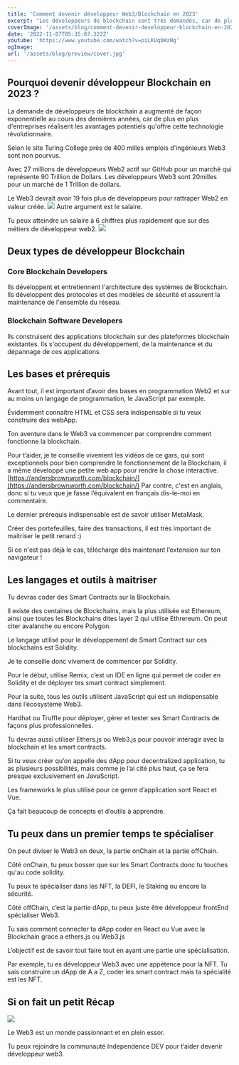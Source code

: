 ```yaml
---
title: 'Comment devenir développeur Web3/Blockchain en 2023'
excerpt: "Les développeurs de blockchain sont très demandés, car de plus en plus d'entreprises découvrent et commencent à adopter la technologie Blockchain. Mais comment en devenir un ? Dans cet article, nous allons examiner les étapes que vous pouvez suivre pour devenir un développeur Web3 à partir de zéro en 2023 et commencer à construire vos propres applications Blockchain !"
coverImage: '/assets/blog/comment-devenir-developpeur-blockchain-en-2023/cover.png'
date: '2022-11-07T05:35:07.322Z'
youtube: 'https://www.youtube.com/watch?v=piLKUqbWzNg'
ogImage:
url: '/assets/blog/preview/cover.jpg'
---
```

## Pourquoi devenir développeur Blockchain en 2023 ?

La demande de développeurs de blockchain a augmenté de façon exponentielle au cours des dernières années, car de plus en plus d'entreprises réalisent les avantages potentiels qu'offre cette technologie révolutionnaire.

Selon le site Turing College près de 400 milles emplois d'ingénieurs Web3 sont non pourvus.

Avec 27 millions de développeurs Web2 actif sur GitHub pour un marché qui représente 90 Trillion de Dollars. Les développeurs Web3 sont 20milles pour un marché de 1 Trillion de dollars.

Le Web3 devrait avoir 19 fois plus de développeurs pour rattraper Web2 en valeur créée.
![](../assets/blog/comment-devenir-developpeur-blockchain-en-2023/turing_college_web3.png)
Autre argument est le salaire.

Tu peux atteindre un salaire à 6 chiffres plus rapidement que sur des métiers de développeur web2.
![](../assets/blog/comment-devenir-developpeur-blockchain-en-2023/web3carrer_salaries.png)

##  Deux types de développeur Blockchain

### Core Blockchain Developers
Ils développent et entretiennent l'architecture des systèmes de Blockchain. Ils développent des protocoles et des modèles de sécurité et assurent la maintenance de l'ensemble du réseau.

### Blockchain Software Developers
Ils construisent des applications blockchain sur des plateformes blockchain existantes. Ils s'occupent du développement, de la maintenance et du dépannage de ces applications.

## Les bases et prérequis

Avant tout, il est important d’avoir des bases en programmation Web2 et sur au moins un langage de programmation, le JavaScript par exemple.

Évidemment connaitre HTML et CSS sera indispensable si tu veux construire des webApp.

Ton aventure dans le Web3 va commencer par comprendre comment fonctionne la blockchain.

Pour t’aider, je te conseille vivement les vidéos de ce gars, qui sont exceptionnels pour bien comprendre le fonctionnement de la Blockchain, il a même développé une petite web app pour rendre la chose interactive.
[https://andersbrownworth.com/blockchain/](https://andersbrownworth.com/blockchain/)
Par contre, c'est en anglais, donc si tu veux que je fasse l’équivalent en français dis-le-moi en commentaire.

Le dernier prérequis indispensable est de savoir utiliser MetaMask.

Créer des portefeuilles, faire des transactions, il est très important de maitriser le petit renard :)

Si ce n'est pas déjà le cas, télécharge dès maintenant l’extension sur ton navigateur !

## Les langages et outils à maitriser

Tu devras coder des Smart Contracts sur la Blockchain.

Il existe des centaines de Blockchains, mais la plus utilisée est Ethereum, ainsi que toutes les Blockchains dites layer 2 qui utilise Ethrereum. On peut citer avalanche ou encore Polygon.

Le langage utilisé pour le développement de Smart Contract sur ces blockchains est Solidity.

Je te conseille donc vivement de commencer par Solidity.

Pour le début, utilise Remix, c’est un IDE en ligne qui permet de coder en Solidity et de déployer tes smart contract simplement.

Pour la suite, tous les outils utilisent JavaScript qui est un indispensable dans l’écosystème Web3.

Hardhat ou Truffle pour déployer, gérer et tester ses Smart Contracts de façons plus professionnelles.

Tu devras aussi utiliser Ethers.js ou Web3.js pour pouvoir interagir avec la blockchain et les smart contracts.

Si tu veux créer qu’on appelle des dApp pour decentralized application, tu as plusieurs possibilités, mais comme je l’ai cité plus haut, ça se fera presque exclusivement en JavaScript.

Les frameworks le plus utilisé pour ce genre d’application sont React et Vue.

Ça fait beaucoup de concepts et d’outils à apprendre.

## Tu peux dans un premier temps te spécialiser

On peut diviser le Web3 en deux, la partie onChain et la partie offChain.

Côté onChain, tu peux bosser que sur les Smart Contracts donc tu touches qu'au code solidity.

Tu peux te spécialiser dans les NFT, la DEFI, le Staking ou encore la sécurité.

Côté offChain, c’est la partie dApp, tu peux juste être développeur frontEnd spécialiser Web3.

Tu sais comment connecter ta dApp coder en React ou Vue avec la Blockchain grace a ethers.js ou Web3.js

L’objectif est de savoir tout faire tout en ayant une partie une spécialisation.

Par exemple, tu es développeur Web3 avec une appétence pour la NFT. Tu sais construire un dApp de A a Z, coder les smart contract mais ta spécialité est les NFT.

## Si on fait un petit Récap

![](../assets/blog/comment-devenir-developpeur-blockchain-en-2023/recap.png)

Le Web3 est un monde passionnant et en plein essor.

Tu peux rejoindre la communauté Independence DEV pour t’aider devenir développeur web3.













